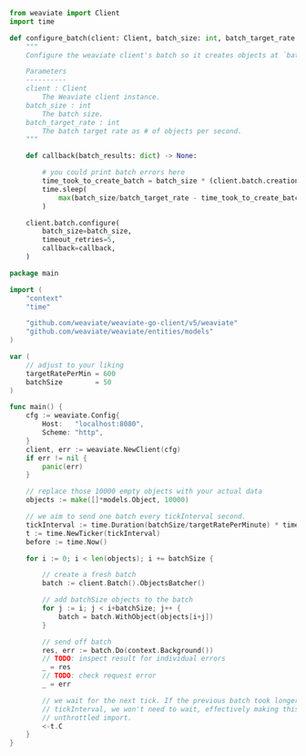 
<Tabs groupId="languages">
<TabItem value="py" label="Python">

```python
from weaviate import Client
import time

def configure_batch(client: Client, batch_size: int, batch_target_rate: int):
    """
    Configure the weaviate client's batch so it creates objects at `batch_target_rate`.

    Parameters
    ----------
    client : Client
        The Weaviate client instance.
    batch_size : int
        The batch size.
    batch_target_rate : int
        The batch target rate as # of objects per second.
    """

    def callback(batch_results: dict) -> None:

        # you could print batch errors here
        time_took_to_create_batch = batch_size * (client.batch.creation_time/client.batch.recommended_num_objects)
        time.sleep(
            max(batch_size/batch_target_rate - time_took_to_create_batch + 1, 0)
        )

    client.batch.configure(
        batch_size=batch_size,
        timeout_retries=5,
        callback=callback,
    )
```

</TabItem>
<TabItem value="go" label="Go">

```go
package main

import (
	"context"
	"time"

	"github.com/weaviate/weaviate-go-client/v5/weaviate"
	"github.com/weaviate/weaviate/entities/models"
)

var (
	// adjust to your liking
	targetRatePerMin = 600
	batchSize        = 50
)

func main() {
	cfg := weaviate.Config{
		Host:   "localhost:8080",
		Scheme: "http",
	}
	client, err := weaviate.NewClient(cfg)
	if err != nil {
		panic(err)
	}

	// replace those 10000 empty objects with your actual data
	objects := make([]*models.Object, 10000)

	// we aim to send one batch every tickInterval second.
	tickInterval := time.Duration(batchSize/targetRatePerMinute) * time.Minute
	t := time.NewTicker(tickInterval)
	before := time.Now()

	for i := 0; i < len(objects); i += batchSize {

		// create a fresh batch
		batch := client.Batch().ObjectsBatcher()

		// add batchSize objects to the batch
		for j := i; j < i+batchSize; j++ {
			batch = batch.WithObject(objects[i+j])
		}

		// send off batch
		res, err := batch.Do(context.Background())
		// TODO: inspect result for individual errors
		_ = res
		// TODO: check request error
		_ = err

		// we wait for the next tick. If the previous batch took longer than
		// tickInterval, we won't need to wait, effectively making this an
		// unthrottled import.
		<-t.C
	}
}
```

</TabItem>
</Tabs>
